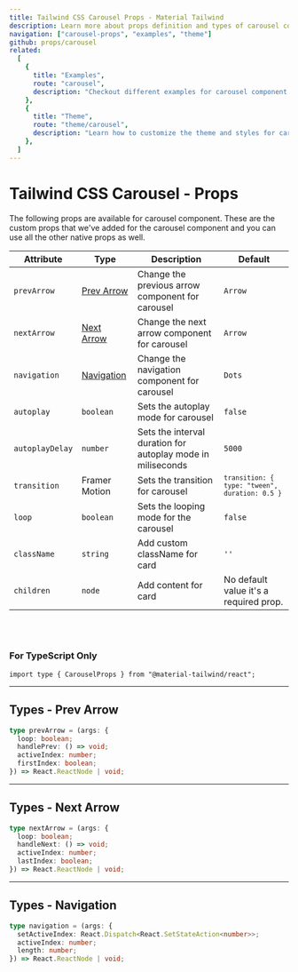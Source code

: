 ```yaml
---
title: Tailwind CSS Carousel Props - Material Tailwind
description: Learn more about props definition and types of carousel component.
navigation: ["carousel-props", "examples", "theme"]
github: props/carousel
related:
  [
    {
      title: "Examples",
      route: "carousel",
      description: "Checkout different examples for carousel component.",
    },
    {
      title: "Theme",
      route: "theme/carousel",
      description: "Learn how to customize the theme and styles for carousel component.",
    },
  ]
---
```


# Tailwind CSS Carousel - Props

<span id="carousel-props" className="scroll-mt-48" />
The following props are available for carousel component. These are the custom props
that we've added for the carousel component and you can use all the other native
props as well.

| Attribute       | Type                            | Description                                                 | Default                                                     |
| --------------- | ------------------------------- | ----------------------------------------------------------- | ----------------------------------------------------------- |
| `prevArrow`     | [Prev Arrow](#types-prev-arrow) | Change the previous arrow component for carousel            | <Code>Arrow</Code>                                          |
| `nextArrow`     | [Next Arrow](#types-next-arrow) | Change the next arrow component for carousel                | <Code>Arrow</Code>                                          |
| `navigation`    | [Navigation](#types-navigation) | Change the navigation component for carousel                | <Code>Dots</Code>                                           |
| `autoplay`      | <Code>boolean</Code>            | Sets the autoplay mode for carousel                         | <Code>false</Code>                                          |
| `autoplayDelay` | <Code>number</Code>             | Sets the interval duration for autoplay mode in miliseconds | `5000`                                                      |
| `transition`    | Framer Motion                   | Sets the transition for carousel                            | <Code>`transition: { type: "tween", duration: 0.5 }`</Code> |
| `loop`          | <Code>boolean</Code>            | Sets the looping mode for the carousel                      | <Code>false</Code>                                          |
| `className`     | <Code>string</Code>             | Add custom className for card                               | `''`                                                        |
| `children`      | <Code>node</Code>               | Add content for card                                        | No default value it's a required prop.                      |

<br />
<br />

### For TypeScript Only

```tsx
import type { CarouselProps } from "@material-tailwind/react";
```

---

## Types - Prev Arrow

<span id="types-prev-arrow" className="scroll-mt-48" />

```ts
type prevArrow = (args: {
  loop: boolean;
  handlePrev: () => void;
  activeIndex: number;
  firstIndex: boolean;
}) => React.ReactNode | void;
```

---

## Types - Next Arrow

<span id="types-next-arrow" className="scroll-mt-48" />

```ts
type nextArrow = (args: {
  loop: boolean;
  handleNext: () => void;
  activeIndex: number;
  lastIndex: boolean;
}) => React.ReactNode | void;
```

---

## Types - Navigation

<span id="types-navigation" className="scroll-mt-48" />

```ts
type navigation = (args: {
  setActiveIndex: React.Dispatch<React.SetStateAction<number>>;
  activeIndex: number;
  length: number;
}) => React.ReactNode | void;
```

<span id="examples" className="scroll-mt-48" />
<span id="theme" className="scroll-mt-48" />

